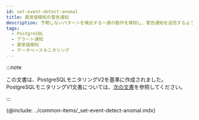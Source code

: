 ```yaml
---
id: set-event-detect-anomal
title: 異常値検知の警告通知
description: 予期しないパターンを検出する一連の動作を検知し、警告通知を送信するように設定できます。
tags:
  - PostgreSQL
  - アラート通知
  - 異常値検知
  - データベースモニタリング
---
```


:::note

この文書は、PostgreSQLモニタリングV2を基準に作成されました。PostgreSQLモニタリングV1文書については、[次の文書](../postgresql-v1/set-event-detect-anomal)を参照してください。

:::

{@include: ../common-items/_set-event-detect-anomal.mdx}  
